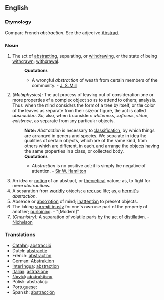 ==English==

===Etymology===
Compare French ''abstraction''. See the adjective [[Abstract]]

===Noun===
{{en-noun-reg}}

# The act of [[abstracting]], separating, or [[withdrawing]], or the state of being [[withdrawn]]; [[withdrawal]].
#:'''Quotations'''
#:*A wrongful ''abstraction'' of wealth from certain members of the community. - [[J. S. Mill]]
# ''(Metaphysics):'' The act process of leaving out of consideration one or more properties of a complex object so as to attend to others; analysis. Thus, when the mind considers the form of a tree by itself, or the color of the leaves as separate from their size or figure, the act is called ''abstraction''. So, also, when it considers ''whiteness'', ''softness'', ''virtue'', ''existence'', as separate from any particular objects.
#:'''Note:''' ''Abstraction'' is necessary to [[classification]], by which things are arranged in genera and species. We separate in idea the qualities of certain objects, which are of the same kind, from others which are different, in each, and arrange the objects having the same properties in a class, or collected body.
#:'''Quotations'''
#:*''Abstraction'' is no positive act: it is simply the negative of attention. - [[Sir W. Hamilton]]
# An idea or [[notion]] of an abstract, or [[theoretical]] nature; as, to fight for mere ''abstractions''.
# A separation from [[worldly]] objects; a [[recluse]] life; as, a [[hermit's]] ''abstraction''.
# Absence or [[absorption]] of mind; [[inattention]] to present objects.
# The taking [[surreptitiously]] for one's own use part of the property of another; [[purloining]]. - "[Modern]"
# ''(Chemistry):'' A separation of volatile parts by the act of distillation. - [[Nicholson]]

===Translations===
*[[Catalan]]: [[abstracció]] {{f}}
*Dutch: [[abstractie]] {{f}}
*French: [[abstraction]] {{f}}
*German: [[Abstraktion]] {{f}}
*[[Interlingua]]: [[abstraction]]
*[[Italian]]: [[astrazione]] {{f}}
*[[Novial]]: [[abstraktione]]
*Polish: abstrakcja {{f}}
*[[Portuguese]]: [[]]
*Spanish: [[abstracción]] {{f}}